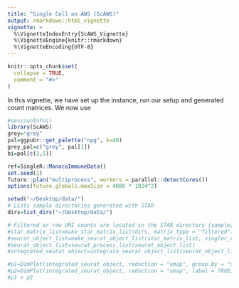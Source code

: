 ```yaml
---
title: "Single Cell on AWS (ScAWS)"
output: rmarkdown::html_vignette
vignette: >
  %\VignetteIndexEntry{ScAWS_Vignette}
  %\VignetteEngine{knitr::rmarkdown}
  %\VignetteEncoding{UTF-8}
---
```


```r
knitr::opts_chunk$set(
  collapse = TRUE,
  comment = "#>"
)
```

In this vignette, we have set up the instance, run our setup and generated count matrices. We now use 

```r
#sessionInfo()
library(ScAWS)
grey="grey"
pal=ggpubr::get_palette("npg", k=40)
grey_pal=c("grey", pal[1])
bi=pal[c(2,5)]

ref=SingleR::MonacoImmuneData()
set.seed(1)
future::plan("multiprocess", workers = parallel::detectCores())
options(future.globals.maxSize = 4000 * 1024^2)
```

```r
setwd("~/Desktop/data/")
# Lists sample directories generated with STAR
dirs=list_dirs("~/Desktop/data/")

# Filtered or raw UMI counts are located in the STAR directory {sample}/Solo.out/Gene/filtered or {sample}/Solo.out/Gene/raw, respectively.
#star_matrix_list=make_star_matrix_list(dirs, matrix_type = "filtered")
#seurat_object_list=make_seurat_object_list(star_matrix_list, singler_ref=ref, singler_labels=ref$label.main)
#seurat_object_list=seurat_process_list(seurat_object_list)
#integrated_seurat_object=integrate_seurat_object_list(seurat_object_list, npcs=30, dims=30)
```

```r
#p1=DimPlot(integrated_seurat_object, reduction = "umap", group.by = "stim")
#p2=DimPlot(integrated_seurat_object, reduction = "umap", label = TRUE, repel = TRUE)
#p1 + p2
```

